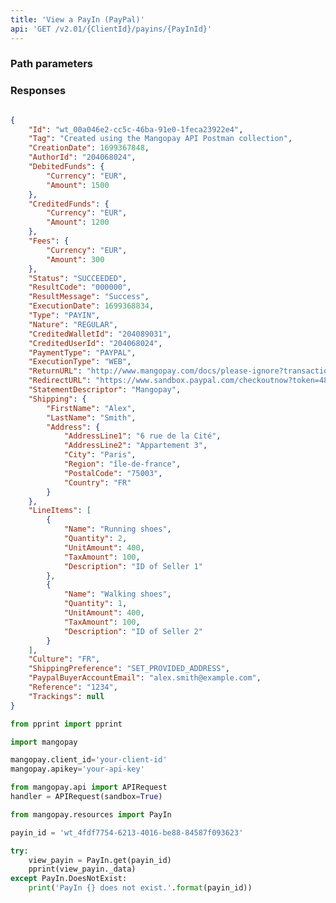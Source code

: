```yaml
---
title: 'View a PayIn (PayPal)'  
api: 'GET /v2.01/{ClientId}/payins/{PayInId}'  
---
```


  

### Path parameters  

<PayInId />  

### Responses  

<AccordionGroup><Accordion title="200 - Succeeded">  

<IdResponse />  

<TagResponse />  

<CreationDateResponse />  

<AuthorIdResponse />  

<DebitedFunds8Response />  

<CreditedFunds6Response />  

<Fees6Response />  

<Status2Response />  

<ResultCodeResponse />  

<ResultMessageResponse />  

<ExecutionDateResponse />  

<TypeResponse />  

<NatureResponse />  

<CreditedWalletIdResponse />  

<PaymentType8Response />  

<ExecutionTypeResponse />  

<ReturnURLResponse />  

<RedirectURLResponse />  

<StatementDescriptorResponse />  

<Shipping1Response />  

<LineItems1Response />  

<Culture1Response />  

<ShippingPreferenceResponse />  

<PaypalBuyerAccountEmailResponse />  

<Reference1Response />  

<TrackingsResponse /></Accordion></AccordionGroup>  

<ResponseExample>  

```json 200 - Succeeded  

{
    "Id": "wt_00a046e2-cc5c-46ba-91e0-1feca23922e4",
    "Tag": "Created using the Mangopay API Postman collection",
    "CreationDate": 1699367848,
    "AuthorId": "204068024",
    "DebitedFunds": {
        "Currency": "EUR",
        "Amount": 1500
    },
    "CreditedFunds": {
        "Currency": "EUR",
        "Amount": 1200
    },
    "Fees": {
        "Currency": "EUR",
        "Amount": 300
    },
    "Status": "SUCCEEDED",
    "ResultCode": "000000",
    "ResultMessage": "Success",
    "ExecutionDate": 1699368834,
    "Type": "PAYIN",
    "Nature": "REGULAR",
    "CreditedWalletId": "204089031",
    "CreditedUserId": "204068024",
    "PaymentType": "PAYPAL",
    "ExecutionType": "WEB",
    "ReturnURL": "http://www.mangopay.com/docs/please-ignore?transactionId=wt_00a046e2-cc5c-46ba-91e0-1feca23922e4",
    "RedirectURL": "https://www.sandbox.paypal.com/checkoutnow?token=48X37022FD879043B",
    "StatementDescriptor": "Mangopay",
    "Shipping": {
        "FirstName": "Alex",
        "LastName": "Smith",
        "Address": {
            "AddressLine1": "6 rue de la Cité",
            "AddressLine2": "Appartement 3",
            "City": "Paris",
            "Region": "île-de-france",
            "PostalCode": "75003",
            "Country": "FR"
        }
    },
    "LineItems": [
        {
            "Name": "Running shoes",
            "Quantity": 2,
            "UnitAmount": 400,
            "TaxAmount": 100,
            "Description": "ID of Seller 1"
        },
        {
            "Name": "Walking shoes",
            "Quantity": 1,
            "UnitAmount": 400,
            "TaxAmount": 100,
            "Description": "ID of Seller 2"
        }
    ],
    "Culture": "FR",
    "ShippingPreference": "SET_PROVIDED_ADDRESS",
    "PaypalBuyerAccountEmail": "alex.smith@example.com",
    "Reference": "1234",
    "Trackings": null
}  
 ```  

</ResponseExample>  

<RequestExample>  
  
```python Python  
from pprint import pprint

import mangopay

mangopay.client_id='your-client-id'
mangopay.apikey='your-api-key'

from mangopay.api import APIRequest
handler = APIRequest(sandbox=True)

from mangopay.resources import PayIn

payin_id = 'wt_4fdf7754-6213-4016-be88-84587f093623'

try:
    view_payin = PayIn.get(payin_id)
    pprint(view_payin._data)
except PayIn.DoesNotExist:
    print('PayIn {} does not exist.'.format(payin_id))  
```  

  
</RequestExample>